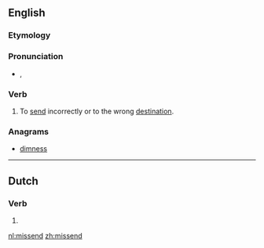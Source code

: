 ==English==

===Etymology===
{{prefix|mis|send}}

===Pronunciation===
* {{IPA|/mɪsˈsɛnd/}}, {{X-SAMPA|/mIs"sEnd/}}

===Verb===
{{en-verb|missends|missending|missent}}

# {{context|transitive}} To [[send]] incorrectly or to the wrong [[destination]].

===Anagrams===
* [[dimness#English|dimness]]

----

==Dutch==

===Verb===
{{head|nl}}

# {{nl-verb form of|t=pres|m=ptc|missen}}

[[nl:missend]]
[[zh:missend]]